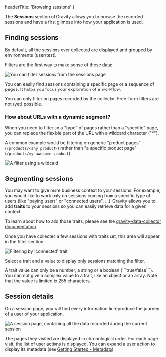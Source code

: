 

  headerTitle: 'Browsing sessions'
}

The **Sessions** section of Gravity allows you to browse the recorded sessions and have a first glimpse into how your application is used.

## Finding sessions

By default, all the sessions ever collected are displayed and grouped by environments (user/test).

Filters are the first way to make sense of these data:

<Image
    src={imgSessionsFilter}
    alt="You can filter sessions from the sessions page"
  />

You can easily find sessions containing a specific page or a sequence of pages. It helps you focus your exploration of a workflow.

<Alert type={AlertType.info}>
  You can only filter on pages recorded by the collector. Free-form filters are not (yet) possible.
</Alert>

### How about URLs with a dynamic segment?

When you need to filter on a "type" of pages rather than a "specific" page,
you can replace the flexible part of the URL with a wildcard character ("*").

A common example would be filtering on generic "product pages" (```/products/<any product>```) rather than "a specific product page" (```/products/my-awesome-product```).

<Image
    src={imgSessionsFilterWildcard}
    alt="A filter using a wildcard"
  />

## Segmenting sessions

You may want to give more business context to your sessions. For example, you would like to work only on sessions coming from a specific type of users (like "paying users" or "connected users", ...).
Gravity allows you to add __traits__ to your sessions so you can easily retrieve data for a given context.

To learn about how to add those traits, please see the [gravity-data-collector documentation](https://github.com/Smartesting/gravity-data-collector#identify-sessions-with-traits)

Once you have collected a few sessions with traits set, this area will appear in the filter section:

<Image
    src={imgSessionTraitsFilter}
    alt="Filtering by 'connected' trait"
  />

Select a trait and a value to display only sessions matching the filter.

<Alert type={AlertType.info} title="Restrictions">
  A trait value can only be a number, a string or a boolean (```true/false```). You can not give a complex value to a trait, like an object or an array.
  Note that the value is limited to 255 characters.
</Alert>

## Session details

On a session page, you will find every information to reproduce the journey of a user of your application.

<Image
    src={imgSessionDetails}
    alt="A session page, containing all the data recorded during the current session"
  />

The pages they visited are displayed in chronological order.
For each page visit, the list of user actions is displayed. You can expand a user action to display its metadata (see [Getting Started - Metadata](/getting-started#metadata)).

